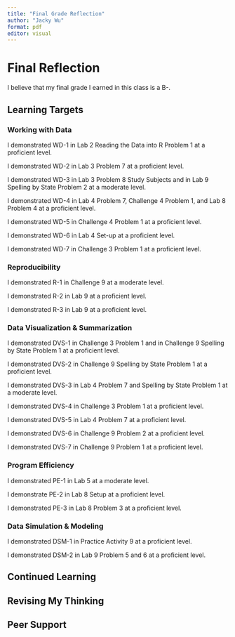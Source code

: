 ```yaml
---
title: "Final Grade Reflection"
author: "Jacky Wu"
format: pdf
editor: visual
---
```


# Final Reflection

I believe that my final grade I earned in this class is a B-.

## Learning Targets

### Working with Data

I demonstrated WD-1 in Lab 2 Reading the Data into R Problem 1 at a proficient level.

I demonstrated WD-2 in Lab 3 Problem 7 at a proficient level.

I demonstrated WD-3 in Lab 3 Problem 8 Study Subjects and in Lab 9 Spelling by State Problem 2 at a moderate level.

I demonstrated WD-4 in Lab 4 Problem 7, Challenge 4 Problem 1, and Lab 8 Problem 4 at a proficient level.

I demonstrated WD-5 in Challenge 4 Problem 1 at a proficient level.

I demonstrated WD-6 in Lab 4 Set-up at a proficient level.

I demonstrated WD-7 in Challenge 3 Problem 1 at a proficient level.

### Reproducibility

I demonstrated R-1 in Challenge 9 at a moderate level.

I demonstrated R-2 in Lab 9 at a proficient level.

I demonstrated R-3 in Lab 9 at a proficient level.

### Data Visualization & Summarization

I demonstrated DVS-1 in Challenge 3 Problem 1 and in Challenge 9 Spelling by State Problem 1 at a proficient level.

I demonstrated DVS-2 in Challenge 9 Spelling by State Problem 1 at a proficient level.

I demonstrated DVS-3 in Lab 4 Problem 7 and Spelling by State Problem 1 at a moderate level.

I demonstrated DVS-4 in Challenge 3 Problem 1 at a proficient level.

I demonstrated DVS-5 in Lab 4 Problem 7 at a proficient level.

I demonstrated DVS-6 in Challenge 9 Problem 2 at a proficient level.

I demonstrated DVS-7 in Challenge 9 Problem 1 at a proficient level.

### Program Efficiency

I demonstrated PE-1 in Lab 5 at a moderate level.

I demonstrate PE-2 in Lab 8 Setup at a proficient level.

I demonstrated PE-3 in Lab 8 Problem 3 at a proficient level.

### Data Simulation & Modeling

I demonstrated DSM-1 in Practice Activity 9 at a proficient level.

I demonstrated DSM-2 in Lab 9 Problem 5 and 6 at a proficient level.

## Continued Learning

## Revising My Thinking

## Peer Support

\
